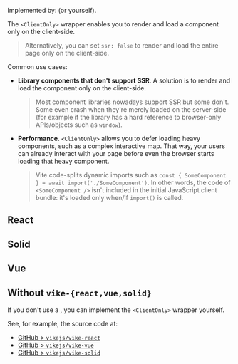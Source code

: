 
Implemented by: <UiFrameworkExtension /> (or <Link href="#without-vike-react-vue-solid">yourself</Link>).

The `<ClientOnly>` wrapper enables you to render and load a component only on the client-side.

> Alternatively, you can set <Link href="/ssr">`ssr: false`</Link> to render and load the entire page only on the client-side.

Common use cases:

 - **Library components that don't support SSR**. A solution is to render and load the component only on the client-side.
   > Most component libraries nowadays support SSR but some don't. Some even crash when they're merely loaded on the server-side (for example if the library has a hard reference to browser-only APIs/objects such as `window`).
 - **Performance**. `<ClientOnly>` allows you to defer loading heavy components, such as a complex interactive map. That way, your users can already interact with your page before even the browser starts loading that heavy component.
   > Vite code-splits dynamic imports such as `const { SomeComponent } = await import('./SomeComponent')`. In other words, the code of `<SomeComponent />` isn't included in the initial JavaScript client bundle: it's loaded only when/if `import()` is called.


## React

<ClientOnlyCommon packageName="vike-react" />

## Solid

<ClientOnlyCommon packageName="vike-solid" />

## Vue

<ClientOnlyCommon packageName="vike-vue" />

## Without `vike-{react,vue,solid}`

If you don't use a <UiFrameworkExtension />, you can implement the `<ClientOnly>` wrapper yourself.

See, for example, the source code at:
 - [GitHub > `vikejs/vike-react`](https://github.com/vikejs/vike-react)
 - [GitHub > `vikejs/vike-vue`](https://github.com/vikejs/vike-vue)
 - [GitHub > `vikejs/vike-solid`](https://github.com/vikejs/vike-solid)
